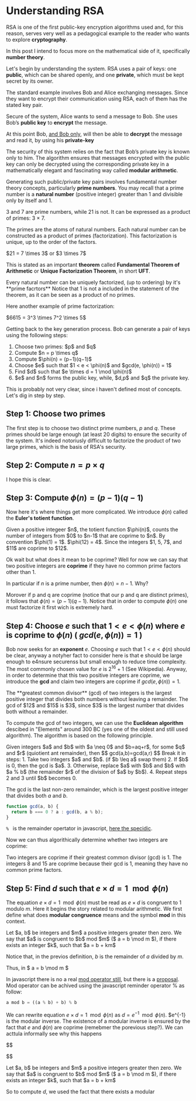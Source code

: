 
# Understanding RSA

RSA is one of the first public-key encryption algorithms used and, for this reason, serves very well as a
pedagogical example to the reader who wants to explore **cryptography**.

In this post I intend to focus more on the mathematical side of it, specifically **number theory**.

Let's begin by understanding the system. RSA uses a pair of keys: one **public**, which can be shared openly, and one **private**, which must be kept secret by its owner.

The standard example involves Bob and Alice exchanging messages.
Since they want to encrypt their communication using RSA, each of them has the stated key pair.

Secure of the system, Alice wants to send a message to Bob. She uses Bob’s **public key** to **encrypt** the message.

At this point Bob, <u>and Bob only</u>, will then be able to **decrypt** the message and read it,
by using his **private-key**

The security of this system relies on the fact that Bob’s private key is known only to him.
The algorithm ensures that messages encrypted with the public key can only be decrypted using the
corresponding private key in a mathematically elegant and fascinating way called **modular arithmetic**.

Generating such public/private key pairs involves fundamental number theory concepts, particularly **prime numbers**. You may recall that a prime number is a **natural number** (positive integer) greater than 1 and divisible only by itself and 1.

<CalloutBox type="example" title="Prime factorization">
  3 and 7 are prime numbers, while 21 is not. It can be expressed as a product
  of primes: 3 × 7.
</CalloutBox>

The primes are the atoms of natural numbers. Each natural number can be constructed as a product of primes (factorization). This factorization is unique, up to the order of the factors.

<CalloutBox type="example" title="Prime factorization">
  $21 = 7 \times 3$ or $3 \times 7$
</CalloutBox>

This is stated as an important **theorem** called **Fundamental Theorem of Arithmetic** or **Unique Factorization Theorem**, in short **UFT**.

<CalloutBox type="theorem" title="Unique Factorization Theorem">
  Every natural number can be uniquely factorized, (up to ordering) by it's
  **prime facrtors**
</CalloutBox>

<CalloutBox type="remark" title="">
  Notice that 1 is not a included in the statement of the theorem, as it can be
  seen as a product of no primes.
</CalloutBox>

Here another example of prime factorization:

<CalloutBox type="example" title="Prime factorization">
  $6615 = 3^3 \times 7^2 \times 5$
</CalloutBox>

Getting back to the key generation process.
Bob can generate a pair of keys using the following steps:

<CalloutBox type="definition" title="RSA Key Generation">
  <ol>
    <li>
      Choose two primes: $p$ and $q$
    </li>
    <li>
      Compute $n = p \times q$
    </li>
    <li>Compute $\phi(n) = (p−1)(q−1)$</li>
    <li>
      Choose $e$ such that $1 < e < \phi(n)$ and 
      $gcd(e, \phi(n)) = 1$
    </li>
    <li>
      Find $d$ such that $e \times d = 1 \mod \phi(n)$
    </li>
    <li>
      $e$ and $n$ forms the public key, while, $d,p$ and $q$ the private key.
    </li>
  </ol>
</CalloutBox>

This is probably not very clear, since i haven't defined most of concepts.
Let's dig in step by step.

## Step 1: Choose two primes

The first step is to choose two distinct prime numbers, $p$ and $q$.
These primes should be large enough (at least 20 digits) to ensure the security of the system.
It's indeed notoriusly difficult to factorize the product of two large primes, which is the basis of RSA's
security.

## Step 2: Compute $n = p \times q$

I hope this is clear.

## Step 3: Compute $\phi(n) = (p−1)(q−1)$

Now here it's where things get more complicated.
We introduce $\phi(n)$ called the **Euler's totient function**.

<CalloutBox type="definition" title="Euler's totient function">
  Given a positive integeer $n$, the totient function $\phi(n)$, counts the
  number of integers from $0$ to $n-1$ that are coprime to $n$. By convention
  $\phi(1) = 1$.
</CalloutBox>

<CalloutBox type="example" title="">
  $\phi(12) = 4$. Since the integers $1, 5, 7$, and $11$ are coprime to $12$.
</CalloutBox>

Ok wait but what does it mean to be coprime? Well for now we can say that two positive integers are **coprime** if they have no common prime factors other than 1.

In particular if $n$ is a prime number, then $\phi(n) = n - 1$. Why?

Morover if p and q are coprime (notice that our p and q are distinct primes), it follows that $\phi(n) = (p−1)(q−1)$.
Notice that in order to compute $\phi(n)$ one must factorize it first wich is extremely hard.

## Step 4: Choose $e$ such that $1 < e < \phi(n)$ where $e$ is coprime to $\phi(n)$ ( $gcd(e, \phi(n)) = 1$ )

Bob now seeks for an **exponent** $e$.
Choosing $e$ such that $1 < e < \phi(n)$ should be clear, anyway a notyher fact to consider
here is that e should be large enough to e4nsure securenss but small enough to reduce time complexity.
The most commonly chosen value for $e$ is $2^{16} + 1$ (See Wikipedia).
Anyway, in order to determine that this two positive integers are coprime,
we introduce the **gcd** and claim two integers are coprime if $gcd(e, \phi(n)) = 1$.

<CalloutBox type="definition" title="GCD">
  The **greatest common divisor** (gcd) of two integers is the largest positive
  integer that divides both numbers without leaving a remainder.
</CalloutBox>

<CalloutBox type="example" title="GCD">
  The gcd of $12$ and $15$ is $3$, since $3$ is the largest number that divides
  both without a remainder.
</CalloutBox>

To compute the gcd of two integers, we can use the **Euclidean algorithm** descibed in "Elements" around 300 BC
(yes one of the oldest and still used algorithm).
The algorithm is based on the following principle.

<CalloutBox type="theorem" title="">
  Given integers $a$ and $b$ with $a \neq 0$ and $b=aq+r$, for some $q$ and $r$
  (quiotient ant remainder), then $$ gcd(a,b)=gcd(a,r) $$
</CalloutBox>
Break it in steps: 1. Take two integers $a$ and $b$. (if $b \leq a$ swap them)
2. If $b$ is 0, then the gcd is $a$. 3. Otherwise, replace $a$ with $b$ and $b$
with $a % b$ (the remainder $r$ of the division of $a$ by $b$). 4. Repeat steps
2 and 3 until $b$ becomes 0.

The gcd is the last non-zero remainder, which is the largest positive integer that divides both $a$ and $b$.

```javascript
function gcd(a, b) {
  return b === 0 ? a : gcd(b, a % b);
}
```

`% ` is the remainder opertator in javascript, [here the specidic](https://262.ecma-international.org/5.1/#sec-11.5.2).

Now we can thus algorithically determine whether two integers are coprime:

<CalloutBox type="definition" title="Coprime">
  Two integers are coprime if their greatest common divisor (gcd) is 1.
</CalloutBox>

<CalloutBox type="example" title="Coprime">
  The integers 8 and 15 are coprime because their gcd is 1, meaning they have no
  common prime factors.
</CalloutBox>

## Step 5: Find $d$ such that $e \times d = 1 \mod \phi(n)$

The equation $e \times d = 1 \mod \phi(n)$ must be read as $e \times d$ is congruent to $1$ modulo $m$.
Here it begins the story related to modular arithmetic.
We first define what does **modular congruence** means and the symbol **mod** in this context.

<CalloutBox type="definition" title="Modular Congruence">
  Let $a, b$ be integers and $m$ a positive integers greater then zero. We say
  that $a$ is congruent to $b$ mod $m$ ($ a = b \mod m $), if there exists an
  integer $k$, such that $a = b + km$
</CalloutBox>

Notice that, in the previos definition, $b$ is the remainder of $a$ divided by
$m$.

Thus, in $ a = b \mod m $

In javascript there is no a real [mod operator still](https://stackoverflow.com/questions/25726760/javascript-modular-arithmetic), but there is a [proposal](https://github.com/tc39/proposal-integer-and-modulus-math).
Mod operator can be achived using the javascript reminder operator % as follow:

```javascript
a mod b = ((a % b) + b) % b
```

We can rewrite equation $e \times d = 1 \mod \phi(n)$ as $d = e^{-1} \mod \phi(n)$.
$e^{-1} is the modular inverse. The existence of a modular inverse is 
ensured by the fact that $e$ and $\phi(n)$ are coprime (remebmer the porevious step?).
We can acttula informally see why this happens

$$

$$

<CalloutBox type="definition" title="Modular inverse">
  Let $a, b$ be integers and $m$ a positive integers greater then zero. We say
  that $a$ is congruent to $b$ mod $m$ ($ a = b \mod m $), if there exists an
  integer $k$, such that $a = b + km$
</CalloutBox>

So to compute $d$, we used the fact that there exists a modular
